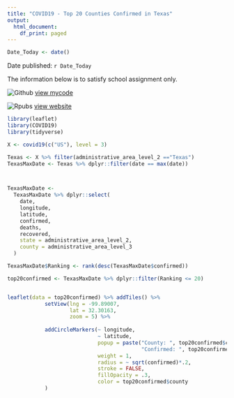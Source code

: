 ```yaml
---
title: "COVID19 - Top 20 Counties Confirmed in Texas"
output:
  html_document:
    df_print: paged
---
```


```r
Date_Today <- date()
```

Date published: `r Date_Today`

The information below is to satisfy school assignment only. 

![Github](./Octocat.png) [view mycode](https://github.com/ranalytica/data_products_leaflet){target="_blank"} 

![Rpubs](./rpubs.png) [view website](https://rpubs.com/Ranalytica/covid19_TX)
```r
library(leaflet)
library(COVID19)
library(tidyverse)
```

```r
X <- covid19(c("US"), level = 3)
```

```r
Texas <- X %>% filter(administrative_area_level_2 =="Texas")
TexasMaxDate <- Texas %>% dplyr::filter(date == max(date))



TexasMaxDate <-
  TexasMaxDate %>% dplyr::select(
    date,
    longitude,
    latitude,
    confirmed,
    deaths,
    recovered,
    state = administrative_area_level_2,
    county = administrative_area_level_3
  )

TexasMaxDate$Ranking <- rank(desc(TexasMaxDate$confirmed))

top20confirmed <- TexasMaxDate %>% dplyr::filter(Ranking <= 20)


leaflet(data = top20confirmed) %>% addTiles() %>% 
            setView(lng = -99.89007,
                    lat = 32.30163,
                    zoom = 5) %>% 
             
            addCircleMarkers(~ longitude,
                             ~ latitude,
                             popup = paste("County: ", top20confirmed$county, "<br>",
                                           "Confirmed: ", top20confirmed$confirmed),
                             weight = 1,
                             radius = ~ sqrt(confirmed)*.2,
                             stroke = FALSE,
                             fillOpacity = .3,
                             color = top20confirmed$county
            )
```





